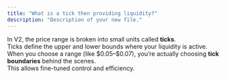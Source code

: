 ```yaml
---
title: "What is a tick then providing liquidity?"
description: "Description of your new file."
---
```


In V2, the price range is broken into small units called **ticks**.\
Ticks define the upper and lower bounds where your liquidity is active.\
When you choose a range (like \$0.05–\$0.07), you’re actually choosing **tick boundaries** behind the scenes.\
This allows fine-tuned control and efficiency.